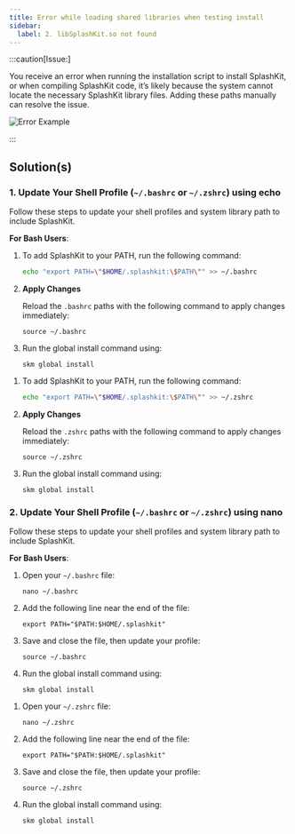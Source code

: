 ```yaml
---
title: Error while loading shared libraries when testing install
sidebar:
  label: 2. libSplashKit.so not found
---
```



:::caution[Issue:]

You receive an error when running the installation script to install SplashKit, or when compiling SplashKit code, it’s likely because the system cannot locate the necessary SplashKit library files. Adding these paths manually can resolve the issue.

![Error Example](/images/installation/linux/skm-global-linux-fail.png)

:::

## Solution(s)

### 1. Update Your Shell Profile (`~/.bashrc` or `~/.zshrc`) using echo

Follow these steps to update your shell profiles and system library path to include SplashKit.

**For Bash Users**:

<Tabs syncKey="shell-profile">
<TabItem label="Bash Users">

<Steps>

1. To add SplashKit to your PATH, run the following command:

    ```zsh
    echo "export PATH=\"$HOME/.splashkit:\$PATH\"" >> ~/.bashrc
    ```

2. **Apply Changes**

    Reload the `.bashrc` paths with the following command to apply changes immediately:

     ```shell
     source ~/.bashrc
     ```

3. Run the global install command using:

    ```shell
    skm global install
    ```

</Steps>

</TabItem>
<TabItem label="Zsh Users">

<Steps>

1. To add SplashKit to your PATH, run the following command:

    ```zsh
    echo "export PATH=\"$HOME/.splashkit:\$PATH\"" >> ~/.zshrc
    ```

2. **Apply Changes**

    Reload the `.zshrc` paths with the following command to apply changes immediately:

     ```shell
     source ~/.zshrc
     ```

3. Run the global install command using:

    ```shell
    skm global install
    ```

</Steps>

</TabItem>
</Tabs>

### 2. Update Your Shell Profile (`~/.bashrc` or `~/.zshrc`) using nano

Follow these steps to update your shell profiles and system library path to include SplashKit.

**For Bash Users**:

<Tabs syncKey="shell-profile">
<TabItem label="Bash Users">

<Steps>

1. Open your `~/.bashrc` file:

    ```shell
    nano ~/.bashrc
    ```

2. Add the following line near the end of the file:

    ```shell
    export PATH="$PATH:$HOME/.splashkit"
    ```

3. Save and close the file, then update your profile:

    ```shell
    source ~/.bashrc
    ```

4. Run the global install command using:

    ```shell
    skm global install
    ```

</Steps>

</TabItem>
<TabItem label="Zsh Users">

<Steps>

1. Open your `~/.zshrc` file:

    ```shell
    nano ~/.zshrc
    ```

2. Add the following line near the end of the file:

    ```shell
    export PATH="$PATH:$HOME/.splashkit"
    ```

3. Save and close the file, then update your profile:

    ```shell
    source ~/.zshrc
    ```

4. Run the global install command using:

    ```shell
    skm global install
    ```

</Steps>

</TabItem>
</Tabs>
